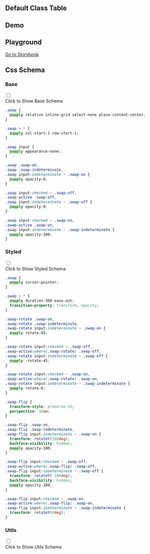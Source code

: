 

## Default Class Table
  
<CssTable name="swap" />
  
## Demo
  
<Demo></Demo>

## Playground
  
[Go to Storybook](https://story.ui.icebreaker.top/?path=/docs/general-swap--docs)
  
## Css Schema


### Base

<div className="collapse">
<input type="checkbox" /> 
<div class="collapse-title px-0">
<span class="btn">Click to Show Base Schema</span>
</div>
<div class="collapse-content"> 

```css
.swap {
  @apply relative inline-grid select-none place-content-center;
}

.swap > * {
  @apply col-start-1 row-start-1;
}

.swap input {
  @apply appearance-none;
}

.swap .swap-on,
.swap .swap-indeterminate,
.swap input:indeterminate ~ .swap-on {
  @apply opacity-0;
}

.swap input:checked ~ .swap-off,
.swap-active .swap-off,
.swap input:indeterminate ~ .swap-off {
  @apply opacity-0;
}

.swap input:checked ~ .swap-on,
.swap-active .swap-on,
.swap input:indeterminate ~ .swap-indeterminate {
  @apply opacity-100;
}

```

</div>
</div>



### Styled

<div className="collapse">
<input type="checkbox" /> 
<div class="collapse-title px-0">
<span class="btn">Click to Show Styled Schema</span>
</div>
<div class="collapse-content"> 

```css
.swap {
  @apply cursor-pointer;
}

.swap > * {
  @apply duration-300 ease-out;
  transition-property: transform, opacity;
}

.swap-rotate .swap-on,
.swap-rotate .swap-indeterminate,
.swap-rotate input:indeterminate ~ .swap-on {
  @apply rotate-45;
}

.swap-rotate input:checked ~ .swap-off,
.swap-active:where(.swap-rotate) .swap-off,
.swap-rotate input:indeterminate ~ .swap-off {
  @apply -rotate-45;
}

.swap-rotate input:checked ~ .swap-on,
.swap-active:where(.swap-rotate) .swap-on,
.swap-rotate input:indeterminate ~ .swap-indeterminate {
  @apply rotate-0;
}

.swap-flip {
  transform-style: preserve-3d;
  perspective: 16em;
}

.swap-flip .swap-on,
.swap-flip .swap-indeterminate,
.swap-flip input:indeterminate ~ .swap-on {
  transform: rotateY(180deg);
  backface-visibility: hidden;
  @apply opacity-100;
}

.swap-flip input:checked ~ .swap-off,
.swap-active:where(.swap-flip) .swap-off,
.swap-flip input:indeterminate ~ .swap-off {
  transform: rotateY(-180deg);
  backface-visibility: hidden;
  @apply opacity-100;
}

.swap-flip input:checked ~ .swap-on,
.swap-active:where(.swap-flip) .swap-on,
.swap-flip input:indeterminate ~ .swap-indeterminate {
  transform: rotateY(0deg);
}

```

</div>
</div>



### Utils

<div className="collapse">
<input type="checkbox" /> 
<div class="collapse-title px-0">
<span class="btn">Click to Show Utils Schema</span>
</div>
<div class="collapse-content"> 

```css

```

</div>
</div>



